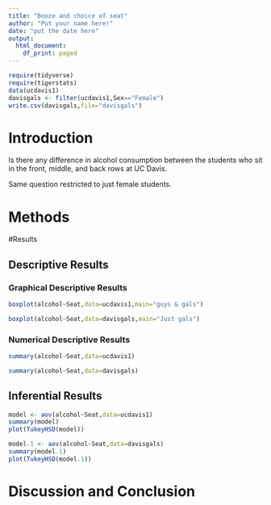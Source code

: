 ```yaml
---
title: "Booze and choice of seat"
author: "Put your name here!"
date: "put the date here"
output:
  html_document:
    df_print: paged
---
```


```r
require(tidyverse)
require(tigerstats)
data(ucdavis1)
davisgals <- filter(ucdavis1,Sex=="Female")
write.csv(davisgals,file="davisgals")
```

# Introduction

<!--In this section you explain what you are trying to show.  Where did the data come from?  What is the research or other question you are trying to answer?!-->
Is there any difference in alcohol consumption between the students who sit in the front, middle, and back rows at UC Davis.  
  
Same question restricted to just female students. 
  

# Methods

<!--Decide on your methods:  use "variable analysis" or other appropriate descriptors.  Make sure to choose at least one graphical method and at least one numerical method.!-->

#Results

<!--Divide this section into two sub-sections:  One for your descriptive  results and one for your inferential results.!-->

## Descriptive Results

### Graphical Descriptive Results

<!--Graphical results here.  Make sure to show your code.  Provide appropriate labels for axes, giving units if possible, and provide a good title for the graph, too.  Use the graphical results to describe the patterns if any that exist in the data as focused toward the research question!-->
```r
boxplot(alcohol~Seat,data=ucdavis1,main="guys & gals")
```
  
```r
boxplot(alcohol~Seat,data=davisgals,main="Just gals")
```  

### Numerical Descriptive Results

<!--Numerical results go here. Use the numerical results to describe the patterns if any that exist in the data as focused toward the research question!-->
  
```r
summary(alcohol~Seat,data=ucdavis1)
```
   
```r
summary(alcohol~Seat,data=davisgals)
```
    
## Inferential Results

<!--State hypothesis clearly.  Make sure your discussion of the inferential test covers all the aspects that the test output produces, such as test statistic, p-value etc.  Make a decision about the null hypothesis, explain the assumptions on which the selected test/procedure was based, and why the chosen procedure satisfys the assumptions and is appropriate to answer the research question!-->
  
```r
model <- aov(alcohol~Seat,data=ucdavis1)
summary(model)
plot(TukeyHSD(model))
```
    
```r
model.1 <- aov(alcohol~Seat,data=davisgals)
summary(model.1)
plot(TukeyHSD(model.1))
```
  

# Discussion and Conclusion

<!--Discussion and conclusion here.  If you found a relationship be sure to consider whether the relationship occurs because one of the variavbles causes the other, or whether they perhasps are related for some other reason.  Watch the chapter 6 videos from the GeorgeTown videos collection.!-->
